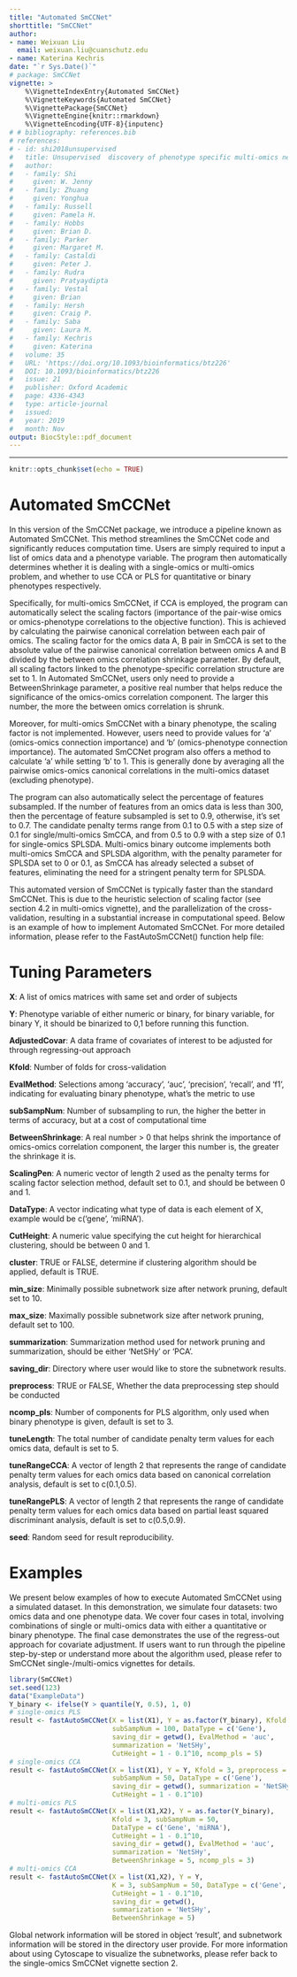```yaml
---
title: "Automated SmCCNet"
shorttitle: "SmCCNet"
author:
- name: Weixuan Liu
  email: weixuan.liu@cuanschutz.edu
- name: Katerina Kechris
date: "`r Sys.Date()`"
# package: SmCCNet
vignette: >
    %\VignetteIndexEntry{Automated SmCCNet}
    %\VignetteKeywords{Automated SmCCNet}
    %\VignettePackage{SmCCNet}
    %\VignetteEngine{knitr::rmarkdown}
    %\VignetteEncoding{UTF-8}{inputenc} 
# # bibliography: references.bib
# references:
# - id: shi2018unsupervised
#   title: Unsupervised  discovery of phenotype specific multi-omics networks
#   author:
#   - family: Shi
#     given: W. Jenny
#   - family: Zhuang
#     given: Yonghua
#   - family: Russell
#     given: Pamela H.
#   - family: Hobbs
#     given: Brian D.
#   - family: Parker
#     given: Margaret M.
#   - family: Castaldi
#     given: Peter J.
#   - family: Rudra
#     given: Pratyaydipta
#   - family: Vestal
#     given: Brian
#   - family: Hersh
#     given: Craig P.
#   - family: Saba
#     given: Laura M.
#   - family: Kechris
#     given: Katerina
#   volume: 35
#   URL: 'https://doi.org/10.1093/bioinformatics/btz226'
#   DOI: 10.1093/bioinformatics/btz226
#   issue: 21
#   publisher: Oxford Academic
#   page: 4336-4343
#   type: article-journal
#   issued:
#   year: 2019
#   month: Nov
output: BiocStyle::pdf_document
---
```

---

```r
knitr::opts_chunk$set(echo = TRUE)
```





# Automated SmCCNet


In this version of the SmCCNet package, we introduce a pipeline known as Automated SmCCNet. This method streamlines the SmCCNet code and significantly reduces computation time. Users are simply required to input a list of omics data and a phenotype variable. The program then automatically determines whether it is dealing with a single-omics or multi-omics problem, and whether to use CCA or PLS for quantitative or binary phenotypes respectively.

Specifically, for multi-omics SmCCNet, if CCA is employed, the program can automatically select the scaling factors (importance of the pair-wise omics or omics-phenotype correlations to the objective function). This is achieved by calculating the pairwise canonical correlation between each pair of omics. The scaling factor for the omics data A, B pair in SmCCA is set to the absolute value of the pairwise canonical correlation between omics A and B divided by the between omics correlation shrinkage parameter. By default, all scaling factors linked to the phenotype-specific correlation structure are set to 1. In Automated SmCCNet, users only need to provide a BetweenShrinkage parameter, a positive real number that helps reduce the significance of the omics-omics correlation component. The larger this number, the more the between omics correlation is shrunk.

Moreover, for multi-omics SmCCNet with a binary phenotype, the scaling factor is not implemented. However, users need to provide values for 'a' (omics-omics connection importance) and 'b' (omics-phenotype connection importance). The automated SmCCNet program also offers a method to calculate 'a' while setting 'b' to 1. This is generally done by averaging all the pairwise omics-omics canonical correlations in the multi-omics dataset (excluding phenotype).

The program can also automatically select the percentage of features subsampled. If the number of features from an omics data is less than 300, then the percentage of feature subsampled is set to 0.9, otherwise, it's set to 0.7. The candidate penalty terms range from 0.1 to 0.5 with a step size of 0.1 for single/multi-omics SmCCA, and from 0.5 to 0.9 with a step size of 0.1 for single-omics SPLSDA. Multi-omics binary outcome implements both multi-omics SmCCA and SPLSDA algorithm, with the penalty parameter for SPLSDA set to 0 or 0.1, as SmCCA has already selected a subset of features, eliminating the need for a stringent penalty term for SPLSDA.

This automated version of SmCCNet is typically faster than the standard SmCCNet. This is due to the heuristic selection of scaling factor (see section 4.2 in multi-omics vignette), and the parallelization of the cross-validation, resulting in a substantial increase in computational speed. Below is an example of how to implement Automated SmCCNet. For more detailed information, please refer to the FastAutoSmCCNet() function help file:

# Tuning Parameters

**X**: A list of omics matrices with same set and order of subjects 

**Y**: Phenotype variable of either numeric or binary, for binary variable, for binary Y, it should be binarized to 0,1 before running this function.

**AdjustedCovar**: A data frame of covariates of interest to be adjusted for through regressing-out approach

**Kfold**: Number of folds for cross-validation

**EvalMethod**: Selections among 'accuracy', 'auc', 'precision', 'recall', and 'f1', indicating for evaluating binary phenotype, what's the metric to use

**subSampNum**: Number of subsampling to run, the higher the better in terms of accuracy, but at a cost of computational time

**BetweenShrinkage**: A real number > 0 that helps shrink the importance of omics-omics correlation component, the larger this number is, the greater the shrinkage it is.

**ScalingPen**: A numeric vector of length 2 used as the penalty terms for scaling factor selection method, default set to 0.1, and should be between 0 and 1.

**DataType**: A vector indicating what type of data is each element of X, example would be c('gene', 'miRNA').

**CutHeight**: A numeric value specifying the cut height for hierarchical clustering, should be between 0 and 1.

**cluster**: TRUE or FALSE, determine if clustering algorithm should be applied, default is TRUE.

**min_size**: Minimally possible subnetwork size after network pruning, default set to 10.

**max_size**: Maximally possible subnetwork size after network pruning, default set to 100.

**summarization**: Summarization method used for network pruning and summarization, should be either 'NetSHy' or 'PCA'.

**saving_dir**: Directory where user would like to store the subnetwork results.

**preprocess**: TRUE or FALSE, Whether the data preprocessing step should be conducted

**ncomp_pls**: Number of components for PLS algorithm, only used when binary phenotype is given, default is set to 3.

**tuneLength**: The total number of candidate penalty term values for each omics data, default is set to 5.

**tuneRangeCCA**: A vector of length 2 that represents the range of candidate penalty term values for each omics data based on canonical correlation analysis, default is set to c(0.1,0.5).

**tuneRangePLS**: A vector of length 2 that represents the range of candidate penalty term values for each omics data based on partial least squared discriminant analysis, default is set to c(0.5,0.9).

**seed**: Random seed for result reproducibility.

# Examples


We present below examples of how to execute Automated SmCCNet using a simulated dataset. In this demonstration, we simulate four datasets: two omics data and one phenotype data. We cover four cases in total, involving combinations of single or multi-omics data with either a quantitative or binary phenotype. The final case demonstrates the use of the regress-out approach for covariate adjustment. If users want to run through the pipeline step-by-step or understand more about the algorithm used, please refer to SmCCNet single-/multi-omics vignettes for details.


```r
library(SmCCNet)
set.seed(123)
data("ExampleData")
Y_binary <- ifelse(Y > quantile(Y, 0.5), 1, 0)
# single-omics PLS
result <- fastAutoSmCCNet(X = list(X1), Y = as.factor(Y_binary), Kfold = 3, 
                          subSampNum = 100, DataType = c('Gene'),
                          saving_dir = getwd(), EvalMethod = 'auc', 
                          summarization = 'NetSHy', 
                          CutHeight = 1 - 0.1^10, ncomp_pls = 5)
# single-omics CCA
result <- fastAutoSmCCNet(X = list(X1), Y = Y, Kfold = 3, preprocess = FALSE,
                          subSampNum = 50, DataType = c('Gene'),
                          saving_dir = getwd(), summarization = 'NetSHy',
                          CutHeight = 1 - 0.1^10)
# multi-omics PLS
result <- fastAutoSmCCNet(X = list(X1,X2), Y = as.factor(Y_binary), 
                          Kfold = 3, subSampNum = 50, 
                          DataType = c('Gene', 'miRNA'), 
                          CutHeight = 1 - 0.1^10,
                          saving_dir = getwd(), EvalMethod = 'auc', 
                          summarization = 'NetSHy',
                          BetweenShrinkage = 5, ncomp_pls = 3)
# multi-omics CCA
result <- fastAutoSmCCNet(X = list(X1,X2), Y = Y, 
                          K = 3, subSampNum = 50, DataType = c('Gene', 'miRNA'), 
                          CutHeight = 1 - 0.1^10,
                          saving_dir = getwd(),  
                          summarization = 'NetSHy',
                          BetweenShrinkage = 5)
```

Global network information will be stored in object 'result', and subnetwork information will be stored in the directory user provide. For more information about using Cytoscape to visualize the subnetworks, please refer back to the single-omics SmCCNet vignette section 2.
